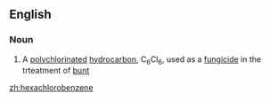 ==English==

===Noun===
{{wikipedia}}
{{en-noun|-}}

#{{organic compound}} A [[polychlorinated]] [[hydrocarbon]], C<sub>6</sub>Cl<sub>6</sub>, used as a [[fungicide]] in the trteatment of [[bunt]]

[[zh:hexachlorobenzene]]
